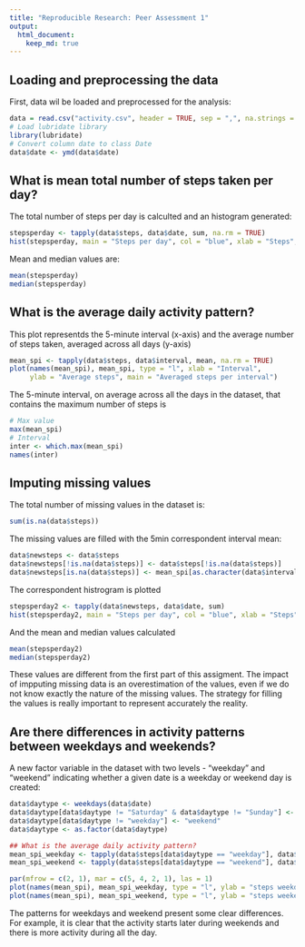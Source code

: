 ```yaml
---
title: "Reproducible Research: Peer Assessment 1"
output: 
  html_document:
    keep_md: true
---
```



## Loading and preprocessing the data
First, data wil be loaded and preprocessed for the analysis:
```r
data = read.csv("activity.csv", header = TRUE, sep = ",", na.strings = "NA")
# Load lubridate library
library(lubridate)
# Convert column date to class Date
data$date <- ymd(data$date)
```

## What is mean total number of steps taken per day?
The total number of steps per day is calculted and an histogram generated:
```r
stepsperday <- tapply(data$steps, data$date, sum, na.rm = TRUE)
hist(stepsperday, main = "Steps per day", col = "blue", xlab = "Steps", breaks=20)
```

Mean and median values are:
```r
mean(stepsperday)
median(stepsperday)
```


## What is the average daily activity pattern?
This plot representds the 5-minute interval (x-axis) and the average number of steps taken, averaged across all days (y-axis)
```r
mean_spi <- tapply(data$steps, data$interval, mean, na.rm = TRUE)
plot(names(mean_spi), mean_spi, type = "l", xlab = "Interval", 
     ylab = "Average steps", main = "Averaged steps per interval")
```

The 5-minute interval, on average across all the days in the dataset, that contains the maximum number of steps is
```r
# Max value
max(mean_spi)
# Interval 
inter <- which.max(mean_spi)
names(inter)
```

## Imputing missing values
The total number of missing values in the dataset is:
```r
sum(is.na(data$steps))
```
The missing values are filled with the 5min correspondent interval mean:
```r
data$newsteps <- data$steps
data$newsteps[!is.na(data$steps)] <- data$steps[!is.na(data$steps)]
data$newsteps[is.na(data$steps)] <- mean_spi[as.character(data$interval[is.na(data$steps)])]
```
The correspondent histrogram is plotted
```r
stepsperday2 <- tapply(data$newsteps, data$date, sum)
hist(stepsperday2, main = "Steps per day", col = "blue", xlab = "Steps", breaks=20)
```

And the mean and median values calculated
```r
mean(stepsperday2)
median(stepsperday2)
```
These values are different from the first part of this assigment. The impact of impputing missing data is an overestimation of the values, even if we do not know exactly the nature of the missing values. The strategy for filling the values is really important to represent accurately the reality.


## Are there differences in activity patterns between weekdays and weekends?
A new factor variable in the dataset with two levels - "weekday" and "weekend" indicating whether a given date is a weekday or weekend day is created:
```r
data$daytype <- weekdays(data$date)
data$daytype[data$daytype != "Saturday" & data$daytype != "Sunday"] <- "weekday"
data$daytype[data$daytype != "weekday"] <- "weekend"
data$daytype <- as.factor(data$daytype)
```
```r
## What is the average daily activity pattern?
mean_spi_weekday <- tapply(data$steps[data$daytype == "weekday"], data$interval[data$daytype == "weekday"], mean, na.rm = TRUE)
mean_spi_weekend <- tapply(data$steps[data$daytype == "weekend"], data$interval[data$daytype == "weekend"], mean, na.rm = TRUE)
```

```r
par(mfrow = c(2, 1), mar = c(5, 4, 2, 1), las = 1)
plot(names(mean_spi), mean_spi_weekday, type = "l", ylab = "steps weekday", xlab = "", main = "Averaged steps per interval")
plot(names(mean_spi), mean_spi_weekend, type = "l", ylab = "steps weekend", xlab = "Interval")
```

The patterns for weekdays and weekend present some clear differences. For example, it is clear that the activity starts later during weekends and there is more activity during all the day.
